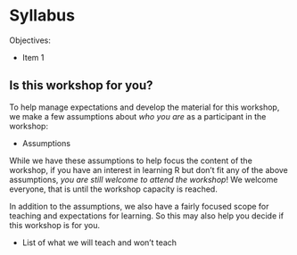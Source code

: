 # Syllabus {#sec-syllabus}

Objectives:

-   Item 1

## Is this workshop for you? {#sec-is-it-for-you}

To help manage expectations and develop the material for this workshop, we
make a few assumptions about *who you are* as a participant in the
workshop:

-   Assumptions

While we have these assumptions to help focus the content of the workshop,
if you have an interest in learning R but don't fit any of the above
assumptions, *you are still welcome to attend the workshop*! We welcome
everyone, that is until the workshop capacity is reached.

In addition to the assumptions, we also have a fairly focused scope for
teaching and expectations for learning. So this may also help you decide
if this workshop is for you.

-   List of what we will teach and won't teach
